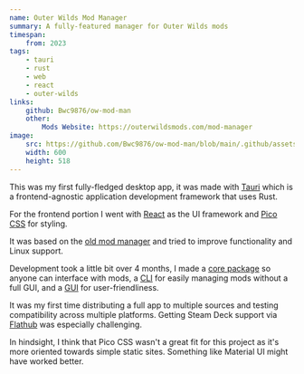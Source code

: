 ```yaml
---
name: Outer Wilds Mod Manager
summary: A fully-featured manager for Outer Wilds mods
timespan:
    from: 2023
tags:
    - tauri
    - rust
    - web
    - react
    - outer-wilds
links:
    github: Bwc9876/ow-mod-man
    other:
        Mods Website: https://outerwildsmods.com/mod-manager
image:
    src: https://github.com/Bwc9876/ow-mod-man/blob/main/.github/assets/screenshots/main.png?raw=true
    width: 600
    height: 518
---
```



This was my first fully-fledged desktop app, it was made with [Tauri](https://tauri.app)
which is a frontend-agnostic application development framework that uses Rust.

For the frontend portion I went with [React](https://react.dev/) as the UI framework
and [Pico CSS](https://picocss.com/) for styling.

It was based on the [old mod manager](https://github.com/ow-mods/ow-mod-manager)
and tried to improve functionality and Linux support.

Development took a little bit over 4 months, I made a
[core package](https://github.com/Bwc9876/ow-mod-man/tree/main/owmods_core)
so anyone can interface with mods, a
[CLI](https://github.com/Bwc9876/ow-mod-man/tree/main/owmods_cli) for
easily managing mods without a full GUI,
and a [GUI](https://github.com/Bwc9876/ow-mod-man/tree/main/owmods_gui) for
user-friendliness.

It was my first time distributing a full app to multiple sources and testing
compatibility across multiple platforms. Getting Steam Deck support via [Flathub](https://flathub.org/apps/com.outerwildsmods.owmods_gui)
was especially challenging.

In hindsight, I think that Pico CSS wasn't a great fit for this project as it's
more oriented towards simple static sites.
Something like Material UI might have worked better.
